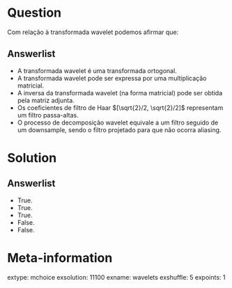 Question
========
Com relação à transformada wavelet podemos afirmar que:

Answerlist
----------
* A transformada wavelet é uma transformada ortogonal.
* A transformada wavelet pode ser expressa por uma multiplicação matricial.
* A inversa da transformada wavelet (na forma matricial) pode ser obtida pela matriz adjunta.
* Os coeficientes de filtro de Haar $[\sqrt{2}/2, \sqrt{2}/2]$ representam um filtro passa-altas.
* O processo de decomposição wavelet equivale a um filtro seguido de um downsample, sendo o filtro projetado para que não ocorra aliasing.

Solution
========

Answerlist
----------
* True.
* True.
* True.
* False.
* False.


Meta-information
================
extype: mchoice
exsolution: 11100
exname: wavelets
exshuffle: 5
expoints: 1

